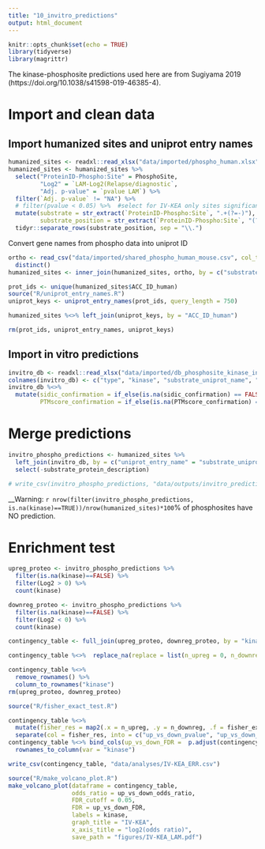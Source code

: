 ```yaml
---
title: "10_invitro_predictions"
output: html_document
---
```


```r
knitr::opts_chunk$set(echo = TRUE)
library(tidyverse)
library(magrittr)
```

The kinase-phosphosite predictions used here are from Sugiyama 2019 
(https://doi.org/10.1038/s41598-019-46385-4).

# Import and clean data
## Import humanized sites and uniprot entry names
```r
humanized_sites <- readxl::read_xlsx("data/imported/phospho_human.xlsx", sheet = 1, col_types = c("text", "numeric", "numeric", "numeric"))
humanized_sites <- humanized_sites %>%
  select("ProteinID-Phospho:Site" = PhosphoSite,
         "Log2" = `LAM-Log2(Relapse/diagnostic`,
         "Adj. p-value" = `pvalue LAM`) %>% 
  filter(`Adj. p-value` != "NA") %>% 
  # filter(pvalue < 0.05) %>%  #select for IV-KEA only sites significantly deregulated
  mutate(substrate = str_extract(`ProteinID-Phospho:Site`, ".+(?=-)"),
         substrate_position = str_extract(`ProteinID-Phospho:Site`, "(?<=:).*")) %>%  
  tidyr::separate_rows(substrate_position, sep = "\\.")
```


Convert gene names from phospho data into uniprot ID
```r
ortho <- read_csv("data/imported/shared_phospho_human_mouse.csv", col_types = c("__c___c")) %>% 
  distinct()
humanized_sites <- inner_join(humanized_sites, ortho, by = c("substrate" = "PROTEIN_human"))
```


```r
prot_ids <- unique(humanized_sites$ACC_ID_human)
source("R/uniprot_entry_names.R")
uniprot_keys <- uniprot_entry_names(prot_ids, query_length = 750)

humanized_sites %<>% left_join(uniprot_keys, by = "ACC_ID_human") 

rm(prot_ids, uniprot_entry_names, uniprot_keys)
```




## Import in vitro predictions
```r
invitro_db <- readxl::read_xlsx("data/imported/db_phosphosite_kinase_invitro.xlsx", col_names = FALSE, skip = 2) 
colnames(invitro_db) <- c("type", "kinase", "substrate_uniprot_name", "substrate_protein_description", "substrate_position", "sidic_confirmation", "PTMscore_confirmation")
invitro_db %<>%
  mutate(sidic_confirmation = if_else(is.na(sidic_confirmation) == FALSE, "yes", "no"),
         PTMscore_confirmation = if_else(is.na(PTMscore_confirmation) == FALSE, "yes", "no"))
```


# Merge predictions

```r
invitro_phospho_predictions <- humanized_sites %>% 
  left_join(invitro_db, by = c("uniprot_entry_name" = "substrate_uniprot_name", "substrate_position")) %>% 
  select(-substrate_protein_description)

# write_csv(invitro_phospho_predictions, "data/outputs/invitro_predictions_ERR.csv")


```
__Warning: `r nrow(filter(invitro_phospho_predictions, is.na(kinase)==TRUE))/nrow(humanized_sites)*100`% of phosphosites have NO prediction.



# Enrichment test
```r
upreg_proteo <- invitro_phospho_predictions %>% 
  filter(is.na(kinase)==FALSE) %>% 
  filter(Log2 > 0) %>% 
  count(kinase)

downreg_proteo <- invitro_phospho_predictions %>% 
  filter(is.na(kinase)==FALSE) %>% 
  filter(Log2 < 0) %>% 
  count(kinase)

contingency_table <- full_join(upreg_proteo, downreg_proteo, by = "kinase", suffix = c("_upreg", "_downreg"))

contingency_table %<>%  replace_na(replace = list(n_upreg = 0, n_downreg = 0))

contingency_table %<>% 
  remove_rownames() %>% 
  column_to_rownames("kinase") 
rm(upreg_proteo, downreg_proteo)

source("R/fisher_exact_test.R")

contingency_table %<>% 
  mutate(fisher_res = map2(.x = n_upreg, .y = n_downreg, .f = fisher_exact_test, sum(contingency_table$n_upreg), sum(contingency_table$n_downreg))) %>% 
  separate(col = fisher_res, into = c("up_vs_down_pvalue", "up_vs_down_odds_ratio"), sep = ",", convert = TRUE)
contingency_table %<>% bind_cols(up_vs_down_FDR =  p.adjust(contingency_table$up_vs_down_pvalue, method = "fdr")) %>% 
  rownames_to_column(var = "kinase")

write_csv(contingency_table, "data/analyses/IV-KEA_ERR.csv")

source("R/make_volcano_plot.R")
make_volcano_plot(dataframe = contingency_table, 
                  odds_ratio = up_vs_down_odds_ratio,
                  FDR_cutoff = 0.05, 
                  FDR = up_vs_down_FDR,
                  labels = kinase,
                  graph_title = "IV-KEA",
                  x_axis_title = "log2(odds ratio)",
                  save_path = "figures/IV-KEA_LAM.pdf")
```

